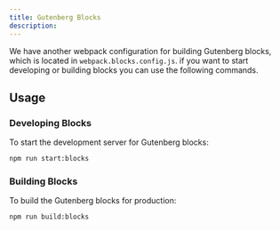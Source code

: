 ```yaml
---
title: Gutenberg Blocks
description: 
---
```


We have another webpack configuration for building Gutenberg blocks, which is located in `webpack.blocks.config.js`. if you want to start developing or building blocks you can use the following commands.
## Usage

### Developing Blocks
To start the development server for Gutenberg blocks:
```sh
npm run start:blocks
```
### Building Blocks

To build the Gutenberg blocks for production:
```sh
npm run build:blocks
```
